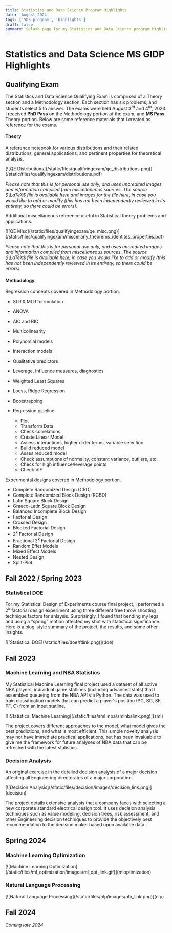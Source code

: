 ```yaml
---
title: Statistics and Data Science Program Highlights
date: 'August 2024'
tags: ['SDS program', 'highlights']
draft: false
summary: Splash page for my Statistics and Data Science program highlight posts
---
```


# Statistics and Data Science MS GIDP Highlights

## Qualifying Exam

The Statistics and Data Science Qualifying Exam is comprised of a Theory section and a Methodology section.  Each section has six problems, and students select 5 to answer. The exams were held August $3^{rd}$ and $4^{th}$, 2023. I received **PhD Pass** on the Methodology portion of the exam, and **MS Pass** Theory portion.  Below are some reference materials that I created as reference for the exams.

#### Theory

A reference notebook for various distributions and their related distributions, general applications, and pertinent properties for theoretical analysis.

<div className="-mx-2 flex flex-wrap overflow-hidden xl:-mx-2">
[![QE Distributions](/static/files/qualifyingexam/qe_distributions.png)](/static/files/qualifyingexam/distributions.pdf)
</div>

*Please note that this is for personal use only, and uses uncredited images and information compiled from miscellaneous sources. The source $\LaTeX$ file is available [here](/static/files/qualifyingexam/distributions.tex) and images for the file [here](/static/files/qualifyingexam/images/), in case you would like to add or modify (this has not been independently reviewed in its entirety, so there could be errors).*

Additional miscellaneous reference useful in Statistical theory problems and appilcations.

<div className="-mx-2 flex flex-wrap overflow-hidden xl:-mx-2">
[![QE Misc](/static/files/qualifyingexam/qe_misc.png)](/static/files/qualifyingexam/miscellany_theorems_identites_properties.pdf)
</div>


*Please note that this is for personal use only, and uses uncredited images and information compiled from miscellaneous sources. The source $\LaTeX$ file is available [here](/static/files/qualifyingexam/miscellany_theorems_identites_properties.tex), in case you would like to add or modify (this has not been independently reviewed in its entirety, so there could be errors).*

#### Methodology

Regression concepts covered in Methodology portion.

+ SLR & MLR forrmulation
+ ANOVA
+ AIC and BIC
+ Multicolinearity
+ Polynomial models
+ Interaction models
+ Qualitative predictors
+ Leverage, Influence measures, diagnostics
+ Weighted Least Squares
+ Loess, Ridge Regression
+ Bootstrapping

+ Regression pipeline
    + Plot
    + Transform Data
    + Check correlations
    + Create Linear Model
    + Assess interactions, higher order terms, variable selection
    + Build reduced model
    + Asses reduced model
    + Check assumptions of normality, constant variance, outliers, etc.
    + Check for high influence/leverage points
    + Check VIF


Experimental designs covered in Methodology portion.

+ Complete Randomized Design (CRD)
+ Complete Randomized Block Design (RCBD)
+ Latin Square Block Design
+ Graeco-Latin Square Block Design
+ Balanced Incomplete Block Design
+ Factorial Design
+ Crossed Design
+ Blocked Factorial Design
+ $2^k$ Factorial Design
+ Fractional $2^k$ Factorial Design
+ Random Effet Models
+ Mixed Effect Models
+ Nested Design
+ Split-Plot

## Fall 2022 / Spring 2023

### Statistical DOE

For my Statistical Design of Experiments course final project, I performed a $2^k$ factorial design experiment using three different free throw shooting technique factors for anlaysis. Surprisingly, I found that bending my legs and using a “spring” motion affected my shot with statistical significance.  Here is a blog-style summary of the project, the results, and some other insights.

<div className="-mx-2 flex flex-wrap overflow-hidden xl:-mx-2">
[![Statistical DOE](/static/files/doe/ftlink.png)](doe)
</div>

## Fall 2023

### Machine Learning and NBA Statistics

My Statistical Machine Learning final project used a dataset of all active NBA players' individual game statlines (including advanced stats) that I assembled queueing from the NBA API via Python. The data was used to train classification models that can predict a player's position (PG, SG, SF, PF, C) from an input statline. 

<div className="-mx-2 flex flex-wrap overflow-hidden xl:-mx-2">
[![Statistical Machine Learning](/static/files/sml_nba/smlnbalink.png)](sml)
</div>

The project covers different approaches to the model, what model gives the best predictions, and what is most efficient. This simple novelty analysis may not have immediate practical applications, but has been invaluable to give me the framework for future analyses of NBA data that can be refreshed with the latest statistics.

### Decision Analysis

An original exercise in the detailed decision analysis of a major decision affecting all Engineering directorates of a major corporation.

<div className="-mx-2 flex flex-wrap overflow-hidden xl:-mx-2">
[![Decision Analysis](/static/files/decision/images/decision_link.png)](decision)
</div>

The project details extensive analysis that a company faces with selecting a new corporate standard electrical design tool. It uses decision analysis techniques such as value modeling, decision trees, risk assessment, and other Engineering decision techniques to provide the objectively best recommendation to the decision maker based upon available data.

## Spring 2024

### Machine Learning Optimization

<div className="-mx-2 flex flex-wrap overflow-hidden xl:-mx-2">
[![Machine Learning Optimization](/static/files/ml_optimization/images/ml_opt_link.gif)](mloptimization)
</div>

### Natural Language Processing

<div className="-mx-2 flex flex-wrap overflow-hidden xl:-mx-2">
[![Natural Language Processing](/static/files/nlp/images/nlp_link.png)](nlp)
</div>

## Fall 2024

*Coming late 2024*